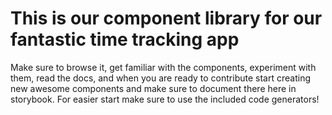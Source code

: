 
<Meta title="Awesome time design system" />

# This is our component library for our fantastic time tracking app

Make sure to browse it, get familiar with the components, experiment with them, read the docs, and when you are ready to contribute start creating new awesome components and make sure to document there here in storybook.
For easier start make sure to use the included code generators!
